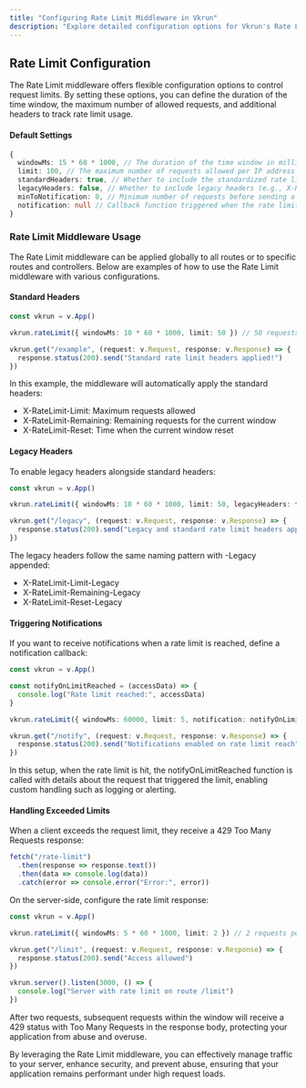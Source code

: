 ```yaml
---
title: "Configuring Rate Limit Middleware in Vkrun"
description: "Explore detailed configuration options for Vkrun's Rate Limit middleware to effectively manage request limits, enhance API security, and customize rate limit behavior."
---
```


## Rate Limit Configuration

The Rate Limit middleware offers flexible configuration options to control request limits. By setting these options, you can define the duration of the time window, the maximum number of allowed requests, and additional headers to track rate limit usage.

#### Default Settings

```ts
{
  windowMs: 15 * 60 * 1000, // The duration of the time window in milliseconds.
  limit: 100, // The maximum number of requests allowed per IP address within the time window.
  standardHeaders: true, // Whether to include the standardized rate limit headers (X-RateLimit-Limit, X-RateLimit-Remaining, X-RateLimit-Reset).
  legacyHeaders: false, // Whether to include legacy headers (e.g., X-RateLimit-Limit-Legacy).
  minToNotification: 0, // Minimum number of requests before sending a notification when the limit is reached.
  notification: null // Callback function triggered when the rate limit is reached, providing access data.
}
```

### Rate Limit Middleware Usage

The Rate Limit middleware can be applied globally to all routes or to specific routes and controllers. Below are examples of how to use the Rate Limit middleware with various configurations.

#### Standard Headers

```ts
const vkrun = v.App()

vkrun.rateLimit({ windowMs: 10 * 60 * 1000, limit: 50 }) // 50 requests per 10 minutes

vkrun.get("/example", (request: v.Request, response: v.Response) => {
  response.status(200).send("Standard rate limit headers applied!")
})
```

In this example, the middleware will automatically apply the standard headers:

- X-RateLimit-Limit: Maximum requests allowed
- X-RateLimit-Remaining: Remaining requests for the current window
- X-RateLimit-Reset: Time when the current window reset

#### Legacy Headers

To enable legacy headers alongside standard headers:

```ts
const vkrun = v.App()

vkrun.rateLimit({ windowMs: 10 * 60 * 1000, limit: 50, legacyHeaders: true })

vkrun.get("/legacy", (request: v.Request, response: v.Response) => {
  response.status(200).send("Legacy and standard rate limit headers applied!")
})
```

The legacy headers follow the same naming pattern with -Legacy appended:

- X-RateLimit-Limit-Legacy
- X-RateLimit-Remaining-Legacy
- X-RateLimit-Reset-Legacy

#### Triggering Notifications

If you want to receive notifications when a rate limit is reached, define a notification callback:

```ts
const vkrun = v.App()

const notifyOnLimitReached = (accessData) => {
  console.log("Rate limit reached:", accessData)
}

vkrun.rateLimit({ windowMs: 60000, limit: 5, notification: notifyOnLimitReached })

vkrun.get("/notify", (request: v.Request, response: v.Response) => {
  response.status(200).send("Notifications enabled on rate limit reach")
})
```

In this setup, when the rate limit is hit, the notifyOnLimitReached function is called with details about the request that triggered the limit, enabling custom handling such as logging or alerting.

#### Handling Exceeded Limits

When a client exceeds the request limit, they receive a 429 Too Many Requests response:

```ts
fetch("/rate-limit")
  .then(response => response.text())
  .then(data => console.log(data))
  .catch(error => console.error("Error:", error))
```

On the server-side, configure the rate limit response:

```ts
const vkrun = v.App()

vkrun.rateLimit({ windowMs: 5 * 60 * 1000, limit: 2 }) // 2 requests per 5 minutes

vkrun.get("/limit", (request: v.Request, response: v.Response) => {
  response.status(200).send("Access allowed")
})

vkrun.server().listen(3000, () => {
  console.log("Server with rate limit on route /limit")
})
```

After two requests, subsequent requests within the window will receive a 429 status with Too Many Requests in the response body, protecting your application from abuse and overuse.

By leveraging the Rate Limit middleware, you can effectively manage traffic to your server, enhance security, and prevent abuse, ensuring that your application remains performant under high request loads.